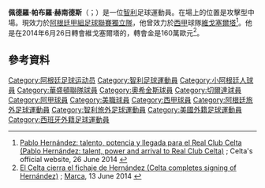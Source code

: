 {{noteTA
|G1=Football
|G2=uefa
|1=zh-hans:埃尔南德斯; zh-hk:靴南迪斯; zh-tw:赫南德斯;
}}
{{Infobox football biography
| name                 = 帕布羅·靴南迪斯<br>Pablo Hernández
| image                = 2017 Confederation Cup - CHIAUS - Pablo Hernández.jpg
| image_size           = 150px
| caption              = 
| fullname             = Pedro Pablo Hernández
| birth_date           = {{birth date and age|1986|10|24|df=y}}
| birth_place          = [[阿根廷|阿根廷]][[圖庫曼省|圖庫曼省]]
| height               = {{height|m=1.85}}
| currentclub          = [[獨立隊|獨立隊]]
| clubnumber           = TBA
| position             = [[中場|中場]]
| youthyears1          = –2005
| youthclubs1          = [[競賽會|競賽會]]
| youthyears2          = 2005–2006
| youthclubs2          = [[圖庫曼體育會|圖庫曼體育會]]
| years1 = 2006–2008 | clubs1 = [[圖庫曼體育會|圖庫曼體育會]] | caps1 = 35 | goals1 = 12
| years2 = 2008–2009 | clubs2 = [[蒙得維的亞競赛俱樂部|蒙特維多競賽會]] | caps2 = 15 | goals2 = 2
| years3 = 2009–2011 | clubs3 = [[迪芬沙士砵亭|迪芬沙士砵亭]] | caps3 = 14 | goals3 = 3
| years4 = 2010      | clubs4 = → [[華盛頓聯隊|華盛頓聯隊]] (loan) | caps4  = 14 | goals4  = 0
| years5 = 2011–2013 | clubs5 = [[小阿根廷人|小阿根廷人]] | caps5 = 64 | goals5 = 4
| years6 = 2013–2014 | clubs6 = [[奧希金斯足球會|奧希金斯]] | caps6 = 29 | goals6 = 11
| years7 = 2014–2018     | clubs7 = [[切爾達|切爾達]] | caps7 = 118 | goals7 = 8
| years8 = 2018–     | clubs8 = [[獨立隊|獨立隊]] | caps8 = 0 | goals8 = 0
| nationalyears1       = 2014–     
| nationalteam1        = [[智利國家足球隊|智利]]
| nationalcaps1        = 23
| nationalgoals1       = 3
| medaltemplates = {{MedalCountry|{{CHI}}}}
{{Medal|W|[[Copa_América_Centenario|Copa América Centenario]]|[[Copa_América_Centenario|2016]]}}
{{Medal|RU|[[FIFA_Confederations_Cup|FIFA Confederations Cup]]|[[2017_FIFA_Confederations_Cup|2017]]}}
| pcupdate             = 4 July 2018
| ntupdate             = 7 January 2018
}}

'''佩德羅·帕布羅·赫南德斯'''（{{lang-es|Pedro Pablo Hernández}}；{{bd|1986年|10月24日}}）是一位[[智利|智利]]足球運動員。在場上的位置是攻擊型中場。現效力於[[阿根廷甲組足球聯賽|阿根廷甲組足球聯賽]][[獨立隊|獨立隊]]，他曾效力於[[西班牙足球甲级联赛|西甲]]球隊[[皇家維戈塞爾塔俱樂部|維戈塞爾塔]]<ref>[http://www.celtavigo.net/es/primer-equipo/noticias/7916-pablo-hernandez-talento-potencia-y-llegada-para-el-real-club-celta Pablo Hernández: talento, potencia y llegada para el Real Club Celta (Pablo Hernández: talent, power and arrival to Real Club Celta)] {{Wayback|url=http://www.celtavigo.net/es/primer-equipo/noticias/7916-pablo-hernandez-talento-potencia-y-llegada-para-el-real-club-celta |date=20141017114249 }}; Celta's official website, 26 June 2014 {{es icon}}</ref>。他是在2014年6月26日轉會維戈塞爾塔的，轉會金是160萬歐元<ref>[http://www.marca.com/2014/06/13/futbol/equipos/celta/1402656155.html El Celta cierra el fichaje de Hernández (Celta completes signing of Hernández)] {{Wayback|url=http://www.marca.com/2014/06/13/futbol/equipos/celta/1402656155.html |date=20201030035520 }}; [[Marca_(newspaper)|Marca]], 13 June 2014 {{es icon}}</ref>。

==參考資料==
{{Reflist}}

{{百年美洲國家盃智利參賽名單}}
{{2017年洲際國家盃智利參賽名單}}
{{2019年美洲盃足球賽智利參賽名單}}

{{DEFAULTSORT:Hernandez, Pablo}}
[[Category:阿根廷足球运动员|Category:阿根廷足球运动员]]
[[Category:智利足球運動員|Category:智利足球運動員]]
[[Category:小阿根廷人球員|Category:小阿根廷人球員]]
[[Category:華盛頓聯隊球員|Category:華盛頓聯隊球員]]
[[Category:奧希金斯球員|Category:奧希金斯球員]]
[[Category:切爾達球員|Category:切爾達球員]]
[[Category:阿甲球員|Category:阿甲球員]]
[[Category:美職球員|Category:美職球員]]
[[Category:西甲球員|Category:西甲球員]]
[[Category:阿根廷旅外足球運動員|Category:阿根廷旅外足球運動員]]
[[Category:智利旅外足球運動員|Category:智利旅外足球運動員]]
[[Category:美國外籍足球運動員|Category:美國外籍足球運動員]]
[[Category:西班牙外籍足球運動員|Category:西班牙外籍足球運動員]]